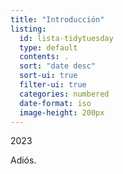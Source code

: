 ```yaml
---
title: "Introducción"
listing: 
  id: lista-tidytuesday
  type: default
  contents: .
  sort: "date desc"
  sort-ui: true
  filter-ui: true
  categories: numbered
  date-format: iso
  image-height: 200px
---
```


2023

::: {#lista-tidytuesday}
:::

Adiós.
